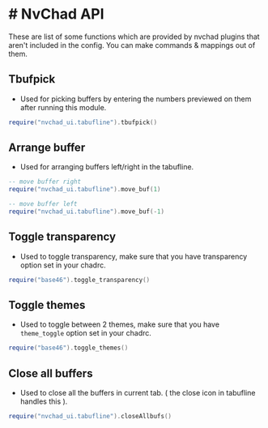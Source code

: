 # # NvChad API

These are list of some functions which are provided by nvchad plugins that aren't included in the config. You can make commands & mappings out of them. 

## Tbufpick 

- Used for picking buffers by entering the numbers previewed on them after running this module.

```lua
require("nvchad_ui.tabufline").tbufpick()
```

## Arrange buffer

- Used for arranging buffers left/right in the tabufline.

```lua
-- move buffer right
require("nvchad_ui.tabufline").move_buf(1)

-- move buffer left
require("nvchad_ui.tabufline").move_buf(-1)
```

## Toggle transparency 

- Used to toggle transparency, make sure that you have transparency option set in your chadrc.

```lua
require("base46").toggle_transparency()
```

## Toggle themes 

- Used to toggle between 2 themes, make sure that you have `theme_toggle` option set in your chadrc.

```lua
require("base46").toggle_themes()
```

## Close all buffers

- Used to close all the buffers in current tab. ( the close icon in tabufline handles this ).

```lua
require("nvchad_ui.tabufline").closeAllbufs()
```
